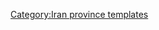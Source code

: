 {{Navbox
|name = Qazvin Province
|title = [[File:Flag of Iran.svg|30px]] [[加茲溫省]]
|state = {{{state|autocollapse}}}
|listclass = hlist
|image = [[Image:Qazvin in Iran.svg|150px]]

|group1  ='''[[首都]]''' 
|list1   =
* [[加兹温]] 
 

|group2  ='''[[县 (伊朗)]]'''和'''[[伊朗城市列表]]'''
|list2   ={{Navbox subgroup

| group1 ={{tsl|en|Abyek County||Abyek County}} 
| list1  =
* [[阿卜耶克]]
* {{tsl|en|Khak-e Ali||Khak-e Ali}}
| group2 ={{tsl|en|Alborz County||Alborz County}}
| list2  =
* {{tsl|en|Alvand, Iran||Alvand}}
* {{tsl|en|Bidestan||Bidestan}}
* {{tsl|en|Mohammadiyeh||Mohammadiyeh}}
| group3  ={{tsl|en|Buin Zahra County||Buin Zahra County}} 
| list3   =
* {{tsl|en|Buin Zahra||Buin Zahra}}
* {{tsl|en|Abgarm||Abgarm}}
* {{tsl|en|Ardak||Ardak}}
* {{tsl|en|Avaj||Avaj}}
* {{tsl|en|Danesfahan||Danesfahan}}
* {{tsl|en|Sagezabad||Sagezabad}}
* {{tsl|en|Shal||Shal}}
| group4 ={{tsl|en|Qazvin County||Qazvin County}}
| list4  =
* [[加兹温]]
* {{tsl|en|Eqbaliyeh||Eqbaliyeh}}
* {{tsl|en|Kuhin||Kuhin}}
* {{tsl|en|Mahmudabad Nemuneh||Mahmudabad Nemuneh}}
* {{tsl|en|Moallem Kalayeh||Moallem Kalayeh}}
* {{tsl|en|Razmian||Razmian}}
* {{tsl|en|Sirdan||Sirdan}}
| group5 ={{tsl|en|Takestan County||Takestan County}} 
| list5  =
* [[塔凱斯坦]]
* {{tsl|en|Esfarvarin||Esfarvarin}}
* {{tsl|en|Khorramdasht||Khorramdasht}}
* {{tsl|en|Narjeh||Narjeh}}
* {{tsl|en|Ziaabad||Ziaabad}}
}}

|group3  ='''[[旅游]]'''
|list3   =
* [[阿剌模忒堡]]
* {{tsl|en|Aminiha Hosseiniyeh||Aminiha Hosseiniyeh}}
* {{tsl|en|Caravanserai of Sa'd al-Saltaneh||Caravanserai of Sa'd al-Saltaneh}}
* {{tsl|en|Meimoon Ghal'eh||Meimoon Ghal'eh}}
* {{tsl|en|Ahmadabad-e Mosaddeq||Ahmadabad-e Mosaddeq}}
* {{tsl|en|List of ab anbars of Qazvin||Ab anbars of Qazvin}}
* {{tsl|en|Jame' Atiq Mosque of Qazvin||Jame' Atiq Mosque of Qazvin}}
* {{tsl|en|Heidarieh Mosque, Qazvin||Heidarieh mosque}}
* {{tsl|en|Al-Nabi Mosque, Qazvin||Al-Nabi mosque}}
* {{tsl|en|Ovan Lake||Ovan Lake}}
* {{tsl|en|Kharraqan towers||Kharraqan towers}}
* {{tsl|en|Lambsar Castle||Lambsar Castle}}
* Shazdeh Hosein shrine 

|group4= 热门地点
|list4=
* {{tsl|en|List of cities, towns and villages in Qazvin Province||List of cities, towns and villages in Qazvin Province}}
* |below   = 
}}<noinclude>
{{collapsible option}}
[[Category:Iran province templates]]
</noinclude>